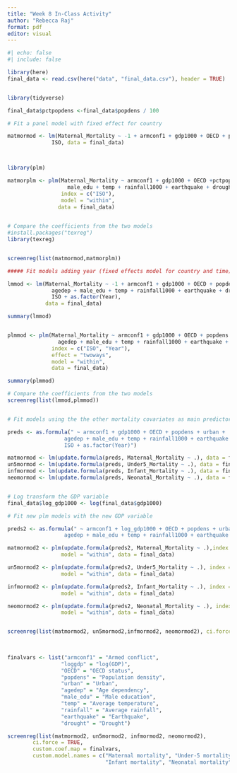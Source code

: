 ```yaml
---
title: "Week 8 In-Class Activity"
author: "Rebecca Raj"
format: pdf
editor: visual
---
```


```r
#| echo: false
#| include: false

library(here)
final_data <- read.csv(here("data", "final_data.csv"), header = TRUE)


library(tidyverse)

final_data$pctpopdens <-final_data$popdens / 100

# Fit a panel model with fixed effect for country

matmormod <- lm(Maternal_Mortality ~ -1 + armconf1 + gdp1000 + OECD + pctpopdens + urban + agedep + male_edu + temp + rainfall1000 + earthquake + drought +
              ISO, data = final_data)



library(plm)

matmorplm <- plm(Maternal_Mortality ~ armconf1 + gdp1000 + OECD +pctpopdens + urban + agedep + 
                   male_edu + temp + rainfall1000 + earthquake + drought,
                 index = c("ISO"), 
                 model = "within",
                data = final_data)
  

# Compare the coefficients from the two models
#install.packages("texreg")
library(texreg)


screenreg(list(matmormod,matmorplm))

##### Fit models adding year (fixed effects model for country and time) #####

lmmod <- lm(Maternal_Mortality ~ -1 + armconf1 + gdp1000 + OECD + popdens + urban +
              agedep + male_edu + temp + rainfall1000 + earthquake + drought +
              ISO + as.factor(Year), 
            data = final_data)

summary(lmmod)


plmmod <- plm(Maternal_Mortality ~ armconf1 + gdp1000 + OECD + popdens + urban + 
                agedep + male_edu + temp + rainfall1000 + earthquake + drought,
              index = c("ISO", "Year"),
              effect = "twoways",
              model = "within",
              data = final_data)

summary(plmmod)

# Compare the coefficients from the two models
screenreg(list(lmmod,plmmod))


# Fit models using the the other mortality covariates as main predictors

preds <- as.formula(" ~ armconf1 + gdp1000 + OECD + popdens + urban + 
                  agedep + male_edu + temp + rainfall1000 + earthquake + drought + 
                  ISO + as.factor(Year)")

matmormod <- lm(update.formula(preds, Maternal_Mortality ~ .), data = final_data)
un5mormod <- lm(update.formula(preds, Under5_Mortality ~ .), data = final_data)
infmormod <- lm(update.formula(preds, Infant_Mortality ~ .), data = final_data)
neomormod <- lm(update.formula(preds, Neonatal_Mortality ~ .), data = final_data)


# Log transform the GDP variable
final_data$log_gdp1000 <- log(final_data$gdp1000)

# Fit new plm models with the new GDP variable

preds2 <- as.formula(" ~ armconf1 + log_gdp1000 + OECD + popdens + urban + 
                  agedep + male_edu + temp + rainfall1000 + earthquake + drought")

matmormod2 <- plm(update.formula(preds2, Maternal_Mortality ~ .),index = c("ISO", "Year"), effect = "twoways",
                 model = "within", data = final_data)

un5mormod2 <- plm(update.formula(preds2, Under5_Mortality ~ .), index = c("ISO", "Year"), effect = "twoways",
                 model = "within", data = final_data)

infmormod2 <- plm(update.formula(preds2, Infant_Mortality ~ .), index = c("ISO", "Year"), effect = "twoways",
                 model = "within", data = final_data)

neomormod2 <- plm(update.formula(preds2, Neonatal_Mortality ~ .), index = c("ISO", "Year"), effect = "twoways",
                 model = "within", data = final_data)


screenreg(list(matmormod2, un5mormod2,infmormod2, neomormod2), ci.force = TRUE,)
          

          
finalvars <- list("armconf1" = "Armed conflict",
                 "loggdp" = "log(GDP)",
                 "OECD" = "OECD status",
                 "popdens" = "Population density",
                 "urban" = "Urban",
                 "agedep" = "Age dependency",
                 "male_edu" = "Male education",
                 "temp" = "Average temperature",
                 "rainfall" = "Average rainfall",
                 "earthquake" = "Earthquake",
                 "drought" = "Drought")

```

```r
screenreg(list(matmormod2, un5mormod2, infmormod2, neomormod2), 
        ci.force = TRUE,
        custom.coef.map = finalvars,
        custom.model.names = c("Maternal mortality", "Under-5 mortality",
                               "Infant mortality", "Neonatal mortality"))
```

```         
```
